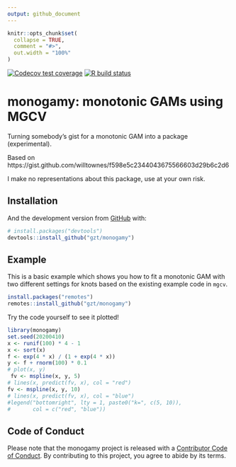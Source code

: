 ```yaml
---
output: github_document
---
```


<!-- README.md is generated from README.Rmd. Please edit that file -->

```r
knitr::opts_chunk$set(
  collapse = TRUE,
  comment = "#>",
  out.width = "100%"
)
```

<!-- badges: start -->
[![Codecov test coverage](https://codecov.io/gh/gzt/monogamy/branch/master/graph/badge.svg)](https://codecov.io/gh/gzt/monogamy?branch=master)
[![R build status](https://github.com/gzt/monogamy/workflows/R-CMD-check/badge.svg)](https://github.com/gzt/monogamy/actions)
<!-- badges: end -->

# monogamy: monotonic GAMs using MGCV

Turning somebody's gist for a monotonic GAM into a package (experimental).

Based on https://gist.github.com/willtownes/f598e5c2344043675566603d29b6c2d6

I make no representations about this package, use at your own risk.

## Installation

And the development version from [GitHub](https://github.com/) with:

``` r
# install.packages("devtools")
devtools::install_github("gzt/monogamy")
```

## Example

This is a basic example which shows you how to fit a monotonic GAM with two different 
settings for knots based on the existing example code in `mgcv`.

```r
install.packages("remotes")
remotes::install_github("gzt/monogamy")
```

Try the code yourself to see it plotted!

```r
library(monogamy)
set.seed(20200410)
x <- runif(100) * 4 - 1
x <- sort(x)
f <- exp(4 * x) / (1 + exp(4 * x))
y <- f + rnorm(100) * 0.1
# plot(x, y)
 fv <- mspline(x, y, 5)
# lines(x, predict(fv, x), col = "red")
fv <- mspline(x, y, 10)
# lines(x, predict(fv, x), col = "blue")
#legend("bottomright", lty = 1, paste0("k=", c(5, 10)),
#       col = c("red", "blue"))
```

## Code of Conduct
  
 Please note that the monogamy project is released with a 
 [Contributor Code of Conduct](https://contributor-covenant.org/version/2/0/CODE_OF_CONDUCT.html). 
 By contributing to this project, you agree to abide by its terms.
